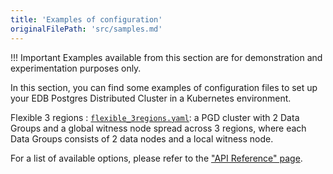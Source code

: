 ```yaml
---
title: 'Examples of configuration'
originalFilePath: 'src/samples.md'
---
```


!!! Important
    Examples available from this section are for demonstration and
    experimentation purposes only.

In this section, you can find some examples of configuration files to set up
your EDB Postgres Distributed Cluster in a Kubernetes environment.

Flexible 3 regions
: [`flexible_3regions.yaml`](../samples/flexible_3regions.yaml):
  a PGD cluster with 2 Data Groups and a global witness node spread across 3
  regions, where each Data Groups consists of 2 data nodes and a local witness
  node.

For a list of available options, please refer to the ["API Reference" page](api_reference.md).